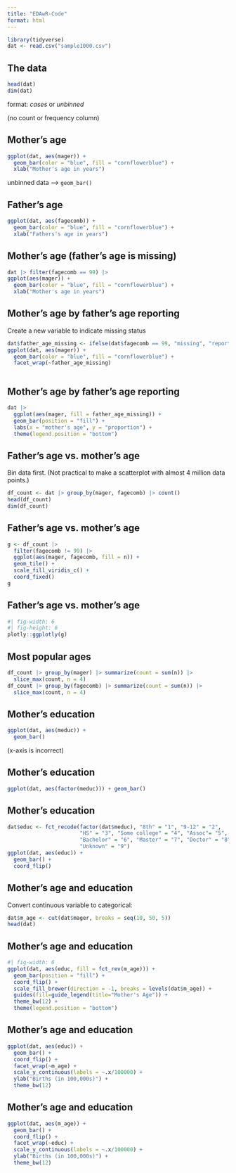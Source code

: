```yaml
---
title: "EDAwR-Code"
format: html
---
```


```r
library(tidyverse)
dat <- read.csv("sample1000.csv")
```

## The data


```r
head(dat)
dim(dat)
```

format: *cases* or *unbinned*

(no count or frequency column)


## Mother's age



```r
ggplot(dat, aes(mager)) +
  geom_bar(color = "blue", fill = "cornflowerblue") +
  xlab("Mother's age in years")
```

unbinned data --> `geom_bar()`

## Father's age



```r
ggplot(dat, aes(fagecomb)) +
  geom_bar(color = "blue", fill = "cornflowerblue") +
  xlab("Fathers's age in years")
```


## Mother's age (father's age is missing)



```r
dat |> filter(fagecomb == 99) |> 
ggplot(aes(mager)) +
  geom_bar(color = "blue", fill = "cornflowerblue") +
  xlab("Mother's age in years")
```

## Mother's age by father's age reporting



Create a new variable to indicate missing status

```r
dat$father_age_missing <- ifelse(dat$fagecomb == 99, "missing", "reported")
ggplot(dat, aes(mager)) +
  geom_bar(color = "blue", fill = "cornflowerblue") +
  facet_wrap(~father_age_missing)
  
```

## Mother's age by father's age reporting



```r
dat |>
  ggplot(aes(mager, fill = father_age_missing)) +
  geom_bar(position = "fill") +
  labs(x = "mother's age", y = "proportion") +
  theme(legend.position = "bottom")
```


## Father's age vs. mother's age


Bin data first. (Not practical to make a scatterplot with almost 4 million data points.)

```r
df_count <- dat |> group_by(mager, fagecomb) |> count()
head(df_count)
dim(df_count)
```

## Father's age vs. mother's age


```r
g <- df_count |> 
  filter(fagecomb != 99) |> 
  ggplot(aes(mager, fagecomb, fill = n)) + 
  geom_tile() + 
  scale_fill_viridis_c() +
  coord_fixed()
g
```


## Father's age vs. mother's age


```r
#| fig-width: 6
#| fig-height: 6
plotly::ggplotly(g)
```

## Most popular ages


```r
df_count |> group_by(mager) |> summarize(count = sum(n)) |> 
  slice_max(count, n = 4)
df_count |> group_by(fagecomb) |> summarize(count = sum(n)) |> 
  slice_max(count, n = 4)
```

## Mother's education



```r
ggplot(dat, aes(meduc)) +
  geom_bar()
```

::: {.pt7}
(x-axis is incorrect)
:::

## Mother's education

```r
ggplot(dat, aes(factor(meduc))) + geom_bar()
```

## Mother's education

```r
dat$educ <- fct_recode(factor(dat$meduc), "8th" = "1", "9-12" = "2",
                       "HS" = "3", "Some college" = "4", "Assoc"= "5",
                       "Bachelor" = "6", "Master" = "7", "Doctor" = "8",
                       "Unknown" = "9")
ggplot(dat, aes(educ)) +
  geom_bar() +
  coord_flip()
```


## Mother's age and education



Convert continuous variable to categorical:

```r
dat$m_age <- cut(dat$mager, breaks = seq(10, 50, 5))
head(dat)
```

## Mother's age and education



```r
#| fig-width: 6
ggplot(dat, aes(educ, fill = fct_rev(m_age))) +
  geom_bar(position = "fill") +
  coord_flip() +
  scale_fill_brewer(direction = -1, breaks = levels(dat$m_age)) +
  guides(fill=guide_legend(title="Mother's Age")) +
  theme_bw(12) +
  theme(legend.position = "bottom")
```


## Mother's age and education



```r
ggplot(dat, aes(educ)) +
  geom_bar() +
  coord_flip() +
  facet_wrap(~m_age) +
  scale_y_continuous(labels = ~.x/100000) +
  ylab("Births (in 100,000s)") +
  theme_bw(12)
```

## Mother's age and education


```r
ggplot(dat, aes(m_age)) +
  geom_bar() +
  coord_flip() +
  facet_wrap(~educ) +
  scale_y_continuous(labels = ~.x/100000) +
  ylab("Births (in 100,000s)") +
  theme_bw(12)
```

